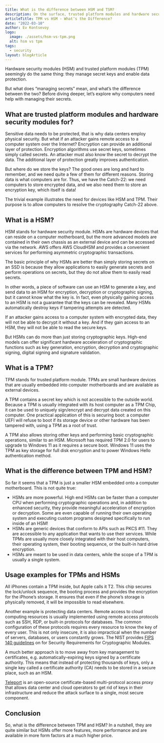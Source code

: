 ```yaml
---
title: What is the difference between HSM and TSM?
description: On the surface, trusted platform modules and hardware security modules seem to be performing similar functions. In this blog post we dive a bit deeper to find out what is the difference between the two.
articleTitle: TPM vs HSM - What’s the Difference?
date: "2022-03-10"
author: Ev Kontsevoy
logo:
  image: ./assets/hsm-vs-tpm.png
  alt: hsm vs tpm
tags:
  - security
layout: blogArticle
---
```



Hardware security modules (HSM) and trusted platform modules (TPM) seemingly do
the same thing: they manage secret keys and enable data protection.

But what does “managing secrets” mean, and what’s the difference between the
two? Before diving deeper, let’s explore why computers need help with managing
their secrets.

## What are trusted platform modules and hardware security modules for?

Sensitive data needs to be protected, that is why data centers employ physical
security. But what if an attacker gains remote access to a computer system over
the Internet? Encryption can provide an additional layer of protection.
Encryption algorithms use secret keys, sometimes simply called secrets. An
attacker must also know the secret to decrypt the data. The additional layer of protection greatly improves authentication.

But where do we store the keys? The good ones are long and hard to remember,
and we need quite a few of them for different reasons. Storing data is what
computers are for. Thus, we have the Catch-22: we need computers to store
encrypted data, and we also need them to store an encryption key, which itself
is data!

The trivial example illustrates the need for devices like HSM and TPM. Their
purpose is to allow computers to resolve the cryptography Catch-22 above.

## What is a HSM?

HSM stands for hardware security module. HSMs are hardware devices that can reside on a computer motherboard, but the more advanced models are contained in their own chassis as an external device and can be accessed via the network. AWS  offers AWS CloudHSM and provides a convenient services for performing asymmetric cryptographic transactions.

The basic principle of why HSMs are better than simply storing secrets on an
SSD is because they allow applications to easily generate secrets and perform
operations on secrets, but they do not allow them to easily read secrets.

In other words, a piece of software can use an HSM to generate a key, and send
data to an HSM for encryption, decryption or cryptographic signing, but it
cannot know what the key is. In fact, even physically gaining access to an HSM
is not a guarantee that the keys can be revealed. Many HSMs automatically
destroy keys if tampering attempts are detected.

If an attacker gains access to a computer system with encrypted data, they will
not be able to decrypt it without a key. And if they gain access to an HSM,
they will not be able to read the secure keys.

But HSMs can do more than just storing cryptographic keys. High-end models can offer
significant hardware acceleration of cryptographic functions such as key
generation, encryption, decryption and cryptographic signing, digital signing and signature validation.

## What is a TPM?

TPM stands for trusted platform module. TPMs are small hardware devices that
are usually embedded into computer motherboards and are available as external devices.

A TPM contains a secret key which is not accessible to the outside world.
Because a TPM is usually integrated with its host computer as a TPM Chip, it can be used to
uniquely sign/encrypt and decrypt data created on this computer. One practical
application of this is securing boot: a computer UEFI will refuse to boot if
its storage device or other hardware has been tampered with, using a TPM as a
root of trust.

A TPM also allows storing other keys and performing basic cryptographic
operations, similar to an HSM. Microsoft has required TPM 2.0 for users to upgrade to 
Windows 11 as it requires a secure boot. Windows 11 uses the TPM as key storage for
full disk encryption and to power Windows Hello authentication method.

## What is the difference between TPM and HSM?

So far it seems that a TPM is just a smaller HSM embedded onto a computer
motherboard. This is not quite true:

- HSMs are more powerful. High end HSMs can be faster than a computer CPU when
  performing cryptographic operations and, in addition to enhanced security,
  they provide meaningful acceleration of encryption or decryption. Some are
  even capable of running their own operating system and executing custom
  programs designed specifically to run inside of an HSM!
- HSMs are generic devices that conform to APIs such as PKCS #11. They are
  accessible to any application that wants to use their services. While TPMs
  are usually more closely integrated with their host computers, their
  operating system, their booting sequence, or the built-in hard drive
  encryption.
- HSMs are meant to be used in data centers, while the scope of a TPM is
  usually a single system.

<EmailSubscribeViolet />

## Usage examples for TPMs and HSMs

All iPhones contain a TPM inside, but Apple calls it T2. This chip secures the
lock/unlock sequence, the booting process and provides the encryption for the
iPhone’s storage. It ensures that even if the phone’s storage is physically
removed, it will be impossible to read elsewhere.

Another example is protecting data centers. Remote access to cloud computing
resources is usually implemented using remote access protocols such as SSH,
RDP, or built-in protocols for databases. The common configuration of these
protocols requires every resource to know the key of every user. This is not
only insecure, it is also impractical when the number of servers, databases, or
users constantly grows. The NIST provides [FIPS 140 guidelines](https://csrc.nist.gov/publications/detail/fips/140/2/final) on for Security Requirements for Cryptographic Modules.

A much better approach is to move away from key management to certificates, e.g.
automatically-expiring keys signed by a certificate authority. This means that
instead of protecting thousands of keys, only a single key called a certificate
authority (CA) needs to be stored in a secure place, such as an HSM.

[Teleport](https://goteleport.com/) is an open-source certificate-based multi-protocol access proxy
that allows data center and cloud operators to get rid of keys in their
infrastructure and reduce the attack surface to a single, most secure component.

## Conclusion

So, what is the difference between TPM and HSM? In a nutshell, they are quite
similar but HSMs offer more features, more performance and are available in
more form factors at a much higher price.
